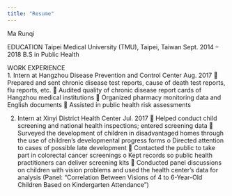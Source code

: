 ```yaml
---
title: "Resume"
---
```

Ma Runqi

EDUCATION
Taipei Medical University (TMU), Taipei, Taiwan                                     Sept. 2014 – 2018
B.S in Public Health 

WORK EXPERIENCE     		
1. Intern at Hangzhou Disease Prevention and Control Center                  		         Aug. 2017
	Prepared and sent chronic disease test reports, cause of death test reports, flu reports, etc.
	Audited quality of chronic disease report cards of Hangzhou medical institutions
	Organized pharmacy monitoring data and English documents
	Assisted in public health risk assessments 


2. Intern at Xinyi District Health Center	              Jul. 2017
	Helped conduct child screening and national health inspections; entered screening data
	Surveyed the development of children in disadvantaged homes through the use of children’s developmental progress forms 
o	Directed attention to cases of possible late development
	Contacted the public to take part in colorectal cancer screenings 
o	Kept records so public health practitioners can deliver screening kits
	Conducted panel discussions on children with vision problems and used the health center’s data for analysis (Panel: “Correlation Between Visions of 4 to 6-Year-Old Children Based on Kindergarten Attendance”)
